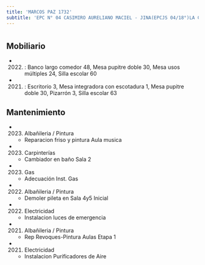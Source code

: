 ```yaml
---
title: 'MARCOS PAZ 1732'
subtitle: 'EPC N° 04 CASIMIRO AURELIANO MACIEL - JINA(EPCJS 04/18°)LA CALESITA DON JOSE'
---
```


#


## Mobiliario

*  (2022) : Banco largo comedor 48, Mesa pupitre doble 30, Mesa usos múltiples 24, Silla escolar 60 

*  (2021) : Escritorio 3, Mesa integradora con escotadura 1, Mesa pupitre doble 30, Pizarrón 3, Silla escolar 63 





## Mantenimiento

*  (2023) Albañileria / Pintura 
    + Reparacion friso y pintura Aula musica

*  (2023) Carpinterías 
    + Cambiador en baño Sala 2

*  (2023) Gas 
    + Adecuación Inst. Gas

*  (2022) Albañileria / Pintura 
    + Demoler pileta en Sala 4y5 Inicial

*  (2022) Electricidad 
    + Instalacion luces de emergencia

*  (2021) Albañileria / Pintura 
    + Rep Revoques-Pintura Aulas Etapa 1

*  (2021) Electricidad 
    + Instalacion Purificadores de Aire



